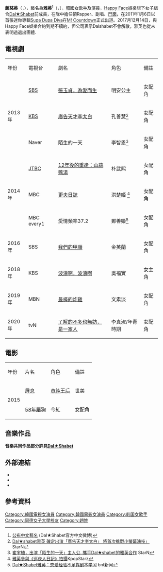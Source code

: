 {{藝人
| 姓名 = 雅英 
| 類型 = 女藝人
| 圖片 = 달샤벳 @ Cyworld Dream Music Festival 싸이월드 드림 뮤직 페스티벌 10.jpg
| 圖片尺寸 = 
| 圖片簡介 = 
| 本名 = 趙慈英
| 外文名 = 조자영<ref>[http://isplus.live.joins.com/news/article/article.asp?total_id=10296646&ref=mobile 달샤벳, 아영 “주량 달샤벳 내에서 내가 1등”]joins</ref> 
| 外文 = ko
| 羅馬拼音 = Cho Ja Young  
| 英文名 = Ayoung
| 暱稱 =
| 其他藝名 = 
| 國籍 = {{KOR}}
| 出生日期 = {{birth_date_and_age|1991|5|26}}
| 出生地點 = {{KOR}}[[首爾特別市|首爾特別市]]
| 宗教信仰 = 
| 語言 = [[韓語|韓語]]、[[英語|英語]]   
| 職業 = [[歌手|歌手]]、[[演員|演員]]
| 教育程度 = [[同德女子大學|同德女子大學]][[廣播|廣播]][[演藝|演藝]]系(在學中) 
| 出道作品 = 
| 出道日期 = 2011年1月6日
| 代表作品 = 
| 活躍年代 = 2011年至今
| 唱片公司 = [[LOEN娛樂|LOEN娛樂]]
| 經紀公司 = [[Happy_Face_Entertainment|Happy Face Entertainment]]（2011 - 2017）<br>[[Sidus_HQ|Sidus HQ]]（2017年12月14日 - 2021）<br> iAA Entertainment（2021年7月15日至今）
| 相關團體 = [[Dal★Shabet|Dal★Shabet]]
| 網站 = 
}} 
{{Korean
|title= 雅英
|hangul= {{linktext|조|자|영}}
|hanja = {{linktext|趙|慈|英}}
|rr = Jo Ja-yeong
|mr= Cho Cha-yŏng
|hangulstage = {{linktext|아영|}}
|hanjastage = {{linktext|雅|英}}
}}
'''趙慈英'''（{{lang-ko|'''조자영'''|rm='''Cho Ja Young'''}}，{{bd|1991年|5月26日|}}），藝名為'''雅英'''<ref>[http://www.weibo.com/Dalshabet1 公布中文藝名] {{Wayback|url=http://www.weibo.com/Dalshabet1 |date=20191021155556 }}(Dal★Shabet官方中文微博)</ref>（{{kor|k='''아영'''|rm='''Ah Yeong'''}}，{{lang-en|Ayoung}}），[[韓國|韓國]]女[[歌手|歌手]]及[[演員|演員]]，[[Happy_Face娛樂|Happy Face娛樂]]旗下女子組合[[Dal★Shabet|Dal★Shabet]]前成員，在隊中擔任領Rapper、副唱、[[門面擔當|門面]]，在2011年1月6日以首張迷你專輯[[Supa_Dupa_Diva|Supa Dupa Diva]]在[[M!_Countdown|M! Countdown]]正式出道。2017月12月14日，與Happy Face娛樂合約到期不續約，但公司表示Dalshabet不會解散，雅英也從未表明過退出團體.

==電視劇==
{|class="wikitable" width="50%" 
|- style="background: cornflowerblue; color:white; font-weight:bold; text-align:center;"
|年份||電視台||劇名||角色||備註
|-
|rowspan="3"| 2013年 || [[SBS_(韓國)|SBS]] || [[張玉貞，為愛而生|張玉貞，為愛而生]] || 明安公主 || 女配角
|-
| [[韓國放送公社|KBS]] || [[廣告天才李太白|廣告天才李太白]] || 孔善慧<ref>[http://starn.hankyung.com/global/tw/news/index.html?no=158590  Dal★shabet雅英 確定出演「廣告天才李太白」 將首次挑戰小螢幕演技」] {{Wayback|url=http://starn.hankyung.com/global/tw/news/index.html?no=158590 |date=20160304084749 }}StarN</ref>  || 女配角
|-
| Naver || 陌生的一天 || 李智恩<ref>[http://starn.hankyung.com/global/tw/news/index.html?no=238066  崔宇植，出演「陌生的一天」主人公..攜手Dal★shabet的雅英合作] {{Wayback|url=http://starn.hankyung.com/global/tw/news/index.html?no=238066 |date=20160304092205 }}StarN</ref>  || 女配角
|-
|rowspan="3"| 2014年 || [[JTBC|JTBC]] || [[12年後的重逢：山蒜醬湯|12年後的重逢：山蒜醬湯]] || 朴武熙 || 女配角
|-
| MBC || [[更夫日誌|更夫日誌]] || 洪楚姬 <ref>[http://hk.kpopstarz.com/articles/5440/20140615/雅英參與-巡夜人日記-拍攝.htm  雅英參與《巡夜人日記》拍攝]{{dead link|date=2018年5月 |bot=InternetArchiveBot |fix-attempted=yes }}KpopStarz </ref>  || 女配角
|-
| MBC every1 || 愛情頻率37.2 || 鄭善姬<ref>[http://www.bntnews.cn/app/news.php?nid=21456  Dal★Shabet雅英：恋爱经验不足靠剧本学习] {{Wayback|url=http://www.bntnews.cn/app/news.php?nid=21456 |date=20160818234954 }}bnt新闻</ref>
 || 女配角
|-
|2016年 || SBS || [[我們的甲順|我們的甲順]] || 金英蘭 || 女配角
|-
|2018年 || KBS || [[波濤啊，波濤啊|波濤啊，波濤啊]] || 吳福實 || 女主角
|-
|2019年 || MBN || [[最棒的炸雞|最棒的炸雞]] || 文素淡 || 女配角
|-
|2020年 || tvN || [[了解的不多也無妨，是一家人|了解的不多也無妨，是一家人]] || 李真淑/年青時期 || 女配角
|}

==電影==
{|class="wikitable" width="50%"
|- style="background: cornflowerblue; color:white; font-weight:bold; text-align:center;"
|年份||片名||角色||備註
|-
| rowspan=2| 2015 || [[屏息|屏息]] || [[貞純王后|貞純王后]] || 世美
|-
| [[58年屬狗|58年屬狗]] || 今紅 || 女配角
|}

==音樂作品==
'''音樂共同作品部分詳見[[Dal★Shabet|Dal★Shabet]]'''

== 外部連結 ==
*{{Twitter|shabet_Ayoung}}{{ko}}
*{{instagram|A_young91#}}{{ko}}
*{{sinaweibo|5622279145}}{{zh}}

== 參考資料 ==
{{reflist}}
{{SidusHQ}}
{{Dal★Shabet}}
{{DEFAULTSORT: Ah Yeong}}
[[Category:韓國電視女演員|Category:韓國電視女演員]]
[[Category:韓國電影女演員|Category:韓國電影女演員]]
[[Category:韩国女歌手|Category:韩国女歌手]]
[[Category:同德女子大學校友|Category:同德女子大學校友]]
[[Category:趙姓|Category:趙姓]]